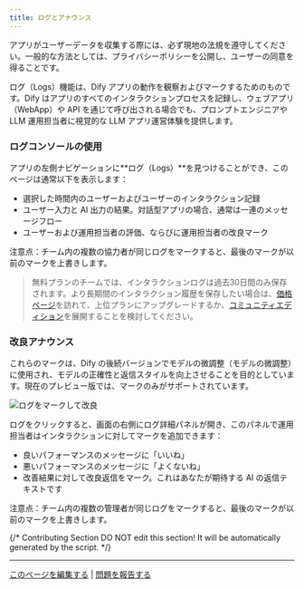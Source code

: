 ```yaml
---
title: ログとアナウンス
---
```



<Warning>
アプリがユーザーデータを収集する際には、必ず現地の法規を遵守してください。一般的な方法としては、プライバシーポリシーを公開し、ユーザーの同意を得ることです。
</Warning>

ログ（Logs）機能は、Dify アプリの動作を観察およびマークするためのものです。Dify はアプリのすべてのインタラクションプロセスを記録し、ウェブアプリ（WebApp）や API を通じて呼び出される場合でも、プロンプトエンジニアや LLM 運用担当者に視覚的な LLM アプリ運営体験を提供します。

### ログコンソールの使用

アプリの左側ナビゲーションに**ログ（Logs）**を見つけることができ、このページは通常以下を表示します：

* 選択した時間内のユーザーおよびユーザーのインタラクション記録
* ユーザー入力と AI 出力の結果。対話型アプリの場合、通常は一連のメッセージフロー
* ユーザーおよび運用担当者の評価、ならびに運用担当者の改良マーク

注意点：チーム内の複数の協力者が同じログをマークすると、最後のマークが以前のマークを上書きします。

> 無料プランのチームでは、インタラクションログは過去30日間のみ保存されます。より長期間のインタラクション履歴を保存したい場合は、[価格ページ](https://dify.ai/pricing)を訪れて、上位プランにアップグレードするか、[コミュニティエディション](/ja-jp/getting-started/install-self-hosted/docker-compose)を展開することを検討してください。

### 改良アナウンス

<Info>
これらのマークは、Dify の後続バージョンでモデルの微調整（モデルの微調整）に使用され、モデルの正確性と返信スタイルを向上させることを目的としています。現在のプレビュー版では、マークのみがサポートされています。
</Info>

![ログをマークして改良](https://assets-docs.dify.ai/dify-enterprise-mintlify/jp/guides/annotation/a17d81cd50a6788df3bf6853cc963d0b.png)

ログをクリックすると、画面の右側にログ詳細パネルが開き、このパネルで運用担当者はインタラクションに対してマークを追加できます：

* 良いパフォーマンスのメッセージに「いいね」
* 悪いパフォーマンスのメッセージに「よくないね」
* 改善結果に対して改良返信をマーク。これはあなたが期待する AI の返信テキストです

注意点：チーム内の複数の管理者が同じログをマークすると、最後のマークが以前のマークを上書きします。

{/*
Contributing Section
DO NOT edit this section!
It will be automatically generated by the script.
*/}

---

[このページを編集する](https://github.com/langgenius/dify-docs/edit/main/ja-jp/guides/annotation/logs.mdx) | [問題を報告する](https://github.com/langgenius/dify-docs/issues/new?title=ドキュメントの問題%3A%20&body=%23%23%20問題の説明%0A%3C%21--%20発見した問題について簡単に説明してください%20--%3E%0A%0A%23%23%20ページリンク%0Ahttps%3A%2F%2Fgithub.com%2Flanggenius%2Fdify-docs%2Fblob%2Fmain%2Fja-jp/guides/annotation%2Flogs.mdx%0A%0A%23%23%20提案される変更%0A%3C%21--%20特定の変更案がある場合は、ここで説明してください%20--%3E%0A%0A%3C%21--%20ドキュメントの品質向上にご協力いただきありがとうございます！%20--%3E)

